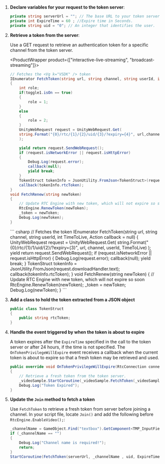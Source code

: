 
1.  **Declare variables for your request to the token server**:

    ``` csharp
    private string serverUrl = ""; // The base URL to your token server. For example, https://agora-token-service-production-92ff.up.railway.app"
    private int ExpireTime = 60 ; //Expire time in Seconds.
    private string uid = "0"; // An integer that identifies the user.
    ```

1.  **Retrieve a token from the server**:

    Use a GET request to retrieve an authentication token for a specific channel from the token server.

    <ProductWrapper product={["interactive-live-streaming", "broadcast-streaming"]}>
    ``` csharp
    // Fetches the <Vg k="VSDK" /> token
    IEnumerator FetchToken(string url, string channel, string userId, int TimeToLive, Action<string> callback = null)
    {
        int role;
        if(toggle1.isOn == true)
        {
            role = 1;
        }
        else
        {
            role = 2;
        }
        UnityWebRequest request = UnityWebRequest.Get(
        string.Format("{0}/rtc/{1}/{2}/uid/{3}/?expiry={4}", url,channel,role, userId, TimeToLive)
        );

        yield return request.SendWebRequest();
        if (request.isNetworkError || request.isHttpError)
        {
            Debug.Log(request.error);
            callback(null);
            yield break;
        }
        TokenStruct tokenInfo = JsonUtility.FromJson<TokenStruct>(request.downloadHandler.text);
        callback(tokenInfo.rtcToken);
    }
    void FetchRenew(string newToken)
    {
        // Update RTC Engine with new token, which will not expire so soon
        RtcEngine.RenewToken(newToken);
        _token = newToken;
        Debug.Log(newToken);
    }
    ```
    </ProductWrapper>

    <ProductWrapper product="video-calling">
    ``` csharp
    // Fetches the <Vg k="VSDK" /> token
    IEnumerator FetchToken(string url, string channel, string userId, int TimeToLive, Action<string> callback = null)
    {
        UnityWebRequest request = UnityWebRequest.Get(
        string.Format("{0}/rtc/{1}/1/uid/{2}/?expiry={3}", url, channel, userId, TimeToLive)
        );
        yield return request.SendWebRequest();
        if (request.isNetworkError || request.isHttpError)
        {
            Debug.Log(request.error);
            callback(null);
            yield break;
        }
        TokenStruct tokenInfo = JsonUtility.FromJson<TokenStruct>(request.downloadHandler.text);
        callback(tokenInfo.rtcToken);
    }
    void FetchRenew(string newToken)
    {
        // Update RTC Engine with new token, which will not expire so soon
        RtcEngine.RenewToken(newToken);
        _token = newToken;
        Debug.Log(newToken);
    }
    ```
    </ProductWrapper>

5. **Add a class to hold the token extracted from a JSON object**

    ``` csharp
    public class TokenStruct
    {
        public string rtcToken;
    }
    ```

6. **Handle the event triggered by <Vg k="AGORA_BACKEND" /> when the token is about to expire**

    A token expires after the `ExpireTime` specified in the call to the token server or after 24 hours, if the time is not specified. The `OnTokenPrivilegeWillExpire` event receives a callback when the current token is about to expire so that a fresh token may be retrieved and used.

    ``` csharp
    public override void OnTokenPrivilegeWillExpire(RtcConnection connection, string token)
    {
        // Retrieve a fresh token from the token server.
        _videoSample.StartCoroutine(_videoSample.FetchToken(_videoSample.serverUrl, _videoSample._channelName , _videoSample.uid, _videoSample.ExpireTime, _videoSample.FetchRenew));
        Debug.Log("Token Expired");
    }
    ```

7. **Update the `Join` method to fetch a token**

    Use `FetchToken` to retrieve a fresh token from server before joining a channel. In your script file, locate `Join()` and add the following before `RtcEngine.EnableVideo();`:

    ``` csharp
    _channelName = GameObject.Find("textbox").GetComponent<TMP_InputField>().text;
    if (_channelName == "")
    {
        Debug.Log("Channel name is required!");
        return;
    }
    StartCoroutine(FetchToken(serverUrl, _channelName , uid, ExpireTime, this.FetchRenew));
    ```

